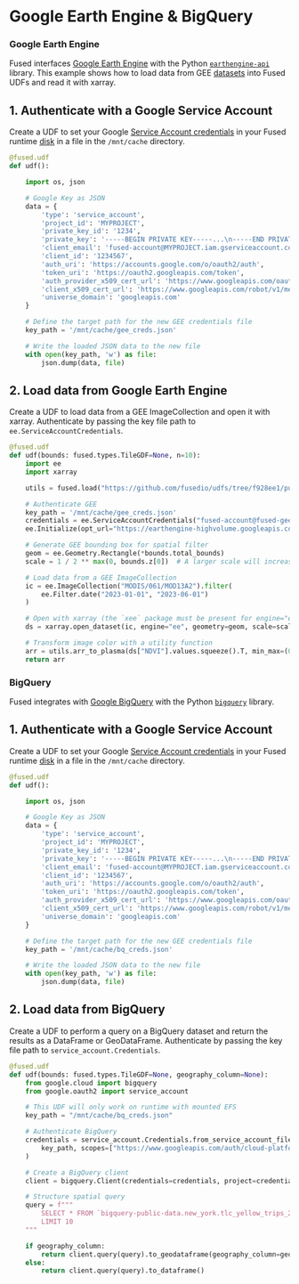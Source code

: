 # Google Earth Engine & BigQuery

### Google Earth Engine


Fused interfaces [Google Earth Engine](https://earthengine.google.com/) with the Python [`earthengine-api`](https://github.com/google/earthengine-api) library. This example shows how to load data from GEE [datasets](https://developers.google.com/earth-engine/datasets) into Fused UDFs and read it with xarray.

## 1. Authenticate with a Google Service Account

Create a UDF to set your Google [Service Account credentials](https://developers.google.com/earth-engine/guides/service_account) in your Fused runtime [disk](/core-concepts/content-management/file-system/#mntcache-disk) in a file in the `/mnt/cache` directory.

```python showLineNumbers
@fused.udf
def udf():

    import os, json

    # Google Key as JSON
    data = {
        'type': 'service_account',
        'project_id': 'MYPROJECT',
        'private_key_id': '1234',
        'private_key': '-----BEGIN PRIVATE KEY-----...\n-----END PRIVATE KEY-----\n',
        'client_email': 'fused-account@MYPROJECT.iam.gserviceaccount.com',
        'client_id': '1234567',
        'auth_uri': 'https://accounts.google.com/o/oauth2/auth',
        'token_uri': 'https://oauth2.googleapis.com/token',
        'auth_provider_x509_cert_url': 'https://www.googleapis.com/oauth2/v1/certs',
        'client_x509_cert_url': 'https://www.googleapis.com/robot/v1/metadata/x509/fused-pg%40MYPROJECT.iam.gserviceaccount.com',
        'universe_domain': 'googleapis.com'
    }

    # Define the target path for the new GEE credentials file
    key_path = '/mnt/cache/gee_creds.json'

    # Write the loaded JSON data to the new file
    with open(key_path, 'w') as file:
        json.dump(data, file)
```

## 2. Load data from Google Earth Engine

Create a UDF to load data from a GEE ImageCollection and open it with xarray. Authenticate by passing the key file path to `ee.ServiceAccountCredentials`.

```python showLineNumbers
@fused.udf
def udf(bounds: fused.types.TileGDF=None, n=10):
    import ee
    import xarray

    utils = fused.load("https://github.com/fusedio/udfs/tree/f928ee1/public/common/").utils

    # Authenticate GEE
    key_path = '/mnt/cache/gee_creds.json'
    credentials = ee.ServiceAccountCredentials("fused-account@fused-gee.iam.gserviceaccount.com", key_path)
    ee.Initialize(opt_url="https://earthengine-highvolume.googleapis.com", credentials=credentials)

    # Generate GEE bounding box for spatial filter
    geom = ee.Geometry.Rectangle(*bounds.total_bounds)
    scale = 1 / 2 ** max(0, bounds.z[0])  # A larger scale will increase your resolution per z but slow down the loading

    # Load data from a GEE ImageCollection
    ic = ee.ImageCollection("MODIS/061/MOD13A2").filter(
        ee.Filter.date("2023-01-01", "2023-06-01")
    )

    # Open with xarray (the `xee` package must be present for engine="ee" to work)
    ds = xarray.open_dataset(ic, engine="ee", geometry=geom, scale=scale).isel(time=0)

    # Transform image color with a utility function
    arr = utils.arr_to_plasma(ds["NDVI"].values.squeeze().T, min_max=(0, 8000))
    return arr

```


### BigQuery

Fused integrates with [Google BigQuery](https://cloud.google.com/bigquery/docs/introduction) with the Python [`bigquery`](https://cloud.google.com/python/docs/reference/bigquery/latest) library.

## 1. Authenticate with a Google Service Account

Create a UDF to set your Google [Service Account credentials](https://cloud.google.com/bigquery/docs/use-service-accounts) in your Fused runtime [disk](/core-concepts/content-management/file-system/#mntcache-disk) in a file in the `/mnt/cache` directory.

```python showLineNumbers
@fused.udf
def udf():

    import os, json

    # Google Key as JSON
    data = {
        'type': 'service_account',
        'project_id': 'MYPROJECT',
        'private_key_id': '1234',
        'private_key': '-----BEGIN PRIVATE KEY-----...\n-----END PRIVATE KEY-----\n',
        'client_email': 'fused-account@MYPROJECT.iam.gserviceaccount.com',
        'client_id': '1234567',
        'auth_uri': 'https://accounts.google.com/o/oauth2/auth',
        'token_uri': 'https://oauth2.googleapis.com/token',
        'auth_provider_x509_cert_url': 'https://www.googleapis.com/oauth2/v1/certs',
        'client_x509_cert_url': 'https://www.googleapis.com/robot/v1/metadata/x509/fused-pg%40MYPROJECT.iam.gserviceaccount.com',
        'universe_domain': 'googleapis.com'
    }

    # Define the target path for the new GEE credentials file
    key_path = '/mnt/cache/bq_creds.json'

    # Write the loaded JSON data to the new file
    with open(key_path, 'w') as file:
        json.dump(data, file)
```

## 2. Load data from BigQuery

Create a UDF to perform a query on a BigQuery dataset and return the results as a DataFrame or GeoDataFrame. Authenticate by passing the key file path to `service_account.Credentials`.

```python showLineNumbers
@fused.udf
def udf(bounds: fused.types.TileGDF=None, geography_column=None):
    from google.cloud import bigquery
    from google.oauth2 import service_account

    # This UDF will only work on runtime with mounted EFS
    key_path = "/mnt/cache/bq_creds.json"

    # Authenticate BigQuery
    credentials = service_account.Credentials.from_service_account_file(
        key_path, scopes=["https://www.googleapis.com/auth/cloud-platform"]
    )

    # Create a BigQuery client
    client = bigquery.Client(credentials=credentials, project=credentials.project_id)

    # Structure spatial query
    query = f"""
        SELECT * FROM `bigquery-public-data.new_york.tlc_yellow_trips_2015`
        LIMIT 10
    """

    if geography_column:
        return client.query(query).to_geodataframe(geography_column=geography_column)
    else:
        return client.query(query).to_dataframe()
```